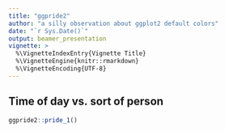```yaml
---
title: "ggpride2"
author: "a silly observation about ggplot2 default colors"
date: "`r Sys.Date()`"
output: beamer_presentation
vignette: >
  %\VignetteIndexEntry{Vignette Title}
  %\VignetteEngine{knitr::rmarkdown}
  %\VignetteEncoding{UTF-8}
---
```


## Time of day vs. sort of person
```r
ggpride2::pride_1()
```
